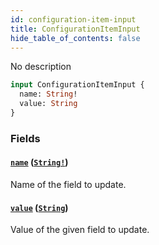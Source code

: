 ```yaml
---
id: configuration-item-input
title: ConfigurationItemInput
hide_table_of_contents: false
---
```


No description

```graphql
input ConfigurationItemInput {
  name: String!
  value: String
}
```

### Fields

#### [`name`](#) ([`String!`](../../../developer/api-reference/scalars/string))

Name of the field to update.

#### [`value`](#) ([`String`](../../../developer/api-reference/scalars/string))

Value of the given field to update.
